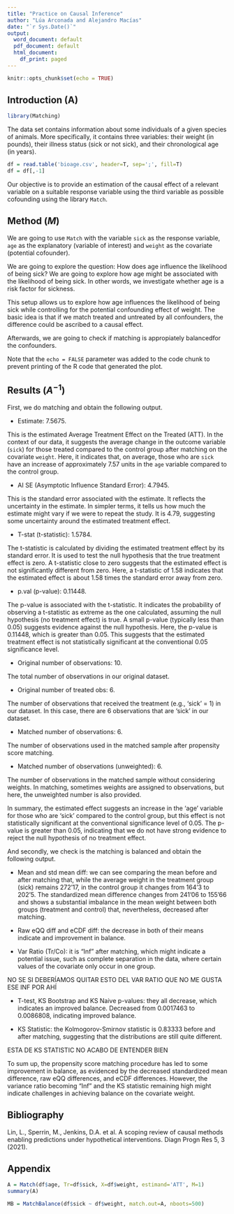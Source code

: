 ```yaml
---
title: "Practice on Causal Inference"
author: "Lúa Arconada and Alejandro Macías"
date: "`r Sys.Date()`"
output:
  word_document: default
  pdf_document: default
  html_document:
    df_print: paged
---
```


```r
knitr::opts_chunk$set(echo = TRUE)
```

## Introduction (A)

```r
library(Matching)
```

The data set contains information about some individuals of a given species of animals. More specifically, it contains three variables: their weight (in pounds), their illness status (sick or not sick), and their chronological age (in years).

```r
df = read.table('bioage.csv', header=T, sep=';', fill=T)
df = df[,-1]
```

Our objective is to provide an estimation of the causal effect of a relevant variable on a suitable response variable using the third variable as possible cofounding using the library `Match`.

## Method ($M$)

We are going to use `Match` with the variable `sick` as the response variable, `age` as the explanatory (variable of interest) and `weight` as the covariate (potential cofounder).

We are going to explore the question: How does age influence the likelihood of being sick? We are going to explore how age might be associated with the likelihood of being sick. In other words, we investigate whether age is a risk factor for sickness.

This setup allows us to explore how age influences the likelihood of being sick while controlling for the potential confounding effect of weight. The basic idea is that if we match treated and untreated by all confounders, the difference could be ascribed to a causal effect.

Afterwards, we are going to check if matching is appropiately balancedfor the confounders.

Note that the `echo = FALSE` parameter was added to the code chunk to prevent printing of the R code that generated the plot.

## Results ($A^{-1}$)

First, we do matching and obtain the following output.

-   Estimate: 7.5675.

This is the estimated Average Treatment Effect on the Treated (ATT). In the context of our data, it suggests the average change in the outcome variable (`sick`) for those treated compared to the control group after matching on the covariate `weight`. Here, it indicates that, on average, those who are `sick` have an increase of approximately 7.57 units in the `age` variable compared to the control group.

-   AI SE (Asymptotic Influence Standard Error): 4.7945.

This is the standard error associated with the estimate. It reflects the uncertainty in the estimate. In simpler terms, it tells us how much the estimate might vary if we were to repeat the study. It is 4.79, suggesting some uncertainty around the estimated treatment effect.

-   T-stat (t-statistic): 1.5784.

The t-statistic is calculated by dividing the estimated treatment effect by its standard error. It is used to test the null hypothesis that the true treatment effect is zero. A t-statistic close to zero suggests that the estimated effect is not significantly different from zero. Here, a t-statistic of 1.58 indicates that the estimated effect is about 1.58 times the standard error away from zero.

-   p.val (p-value): 0.11448.

The p-value is associated with the t-statistic. It indicates the probability of observing a t-statistic as extreme as the one calculated, assuming the null hypothesis (no treatment effect) is true. A small p-value (typically less than 0.05) suggests evidence against the null hypothesis. Here, the p-value is 0.11448, which is greater than 0.05. This suggests that the estimated treatment effect is not statistically significant at the conventional 0.05 significance level.

-   Original number of observations: 10.

The total number of observations in our original dataset.

-   Original number of treated obs: 6.

The number of observations that received the treatment (e.g., 'sick' = 1) in our dataset. In this case, there are 6 observations that are 'sick' in our dataset.

-   Matched number of observations: 6.

The number of observations used in the matched sample after propensity score matching.

-   Matched number of observations (unweighted): 6.

The number of observations in the matched sample without considering weights. In matching, sometimes weights are assigned to observations, but here, the unweighted number is also provided.

In summary, the estimated effect suggests an increase in the 'age' variable for those who are 'sick' compared to the control group, but this effect is not statistically significant at the conventional significance level of 0.05. The p-value is greater than 0.05, indicating that we do not have strong evidence to reject the null hypothesis of no treatment effect.


And secondly, we check is the matching is balanced and obtain the following output.

- Mean and std mean diff: we can see comparing the mean before and after matching that, while the average weight in the treatment group (sick) remains 272'17, in the control group it changes from 164'3 to 202'5. The standardized mean difference changes from 241'06 to 155'66 and shows a substantial imbalance in the mean weight between both groups (treatment and control) that, nevertheless, decreased after matching.


- Raw eQQ diff and eCDF diff: the decrease in both of their means indicate and improvement in balance.


- Var Ratio (Tr/Co): it is "Inf" after matching, which might indicate a potential issue, such as complete separation in the data, where certain values of the covariate only occur in one group.

NO SE SI DEBERÍAMOS QUITAR ESTO DEL VAR RATIO QUE NO ME GUSTA ESE INF POR AHÍ 


- T-test, KS Bootstrap and KS Naive p-values: they all decrease, which indicates an improved balance.
Decreased from 0.0017463 to 0.0086808, indicating improved balance.


- KS Statistic: the Kolmogorov-Smirnov statistic is 0.83333 before and after matching, suggesting that the distributions are still quite different.

ESTA DE KS STATISTIC NO ACABO DE ENTENDER BIEN


To sum up, the propensity score matching procedure has led to some improvement in balance, as evidenced by the decreased standardized mean difference, raw eQQ differences, and eCDF differences. However, the variance ratio becoming "Inf" and the KS statistic remaining high might indicate challenges in achieving balance on the covariate weight.



## Bibliography

Lin, L., Sperrin, M., Jenkins, D.A. et al. A scoping review of causal methods enabling predictions under hypothetical interventions. Diagn Progn Res 5, 3 (2021).

## Appendix

```r
A = Match(df$age, Tr=df$sick, X=df$weight, estimand='ATT', M=1)
summary(A)
```

```r
MB = MatchBalance(df$sick ~ df$weight, match.out=A, nboots=500)
```
